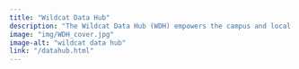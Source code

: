 ```yaml
---
title: "Wildcat Data Hub"
description: "The Wildcat Data Hub (WDH) empowers the campus and local community with expert data science and statistical consulting, helping researchers and organizations achieve excellence in science and business. The WDH offers a range of services, including data collection, cleaning, visualization, and analysis, as well as personalized short and long term project assistance for students, faculty, and staff."
image: "img/WDH_cover.jpg"
image-alt: "wildcat data hub"
link: "/datahub.html"
---
```

